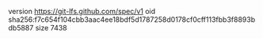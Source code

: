 version https://git-lfs.github.com/spec/v1
oid sha256:f7c654f104cbb3aac4ee18bdf5d1787258d0178cf0cff113fbb3f8893bdb5887
size 7438
